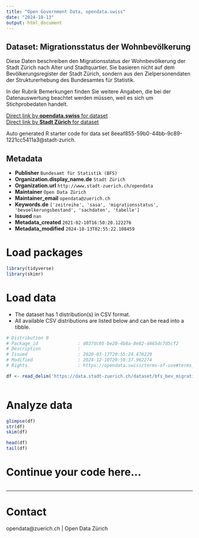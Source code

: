 ```yaml
---
title: "Open Government Data, opendata.swiss"
date: "2024-10-13"
output: html_document
---
```


## Dataset: Migrationsstatus der Wohnbevölkerung

Diese Daten beschreiben den Migrationsstatus der Wohnbevölkerung der Stadt Zürich nach Alter und Stadtquartier. Sie basieren nicht auf dem Bevölkerungsregister der Stadt Zürich, sondern aus den Zielpersonendaten der Strukturerhebung des Bundesamtes für Statistik.

In der Rubrik Bemerkungen finden Sie weitere Angaben, die bei der Datenauswertung beachtet werden müssen, weil es sich um Stichprobedaten handelt.


[Direct link by **opendata.swiss** for dataset](https://opendata.swiss/de/dataset/migrationsstatus-der-wohnbevolkerung-seit-20101)<br>
[Direct link by **Stadt Zürich** for dataset](https://data.stadt-zuerich.ch/dataset/bfs_bev_migrationsstatus_alter_quartier_seit2010_od5307)

Auto generated R starter code for data set 8eeaf855-59b0-44bb-9c89-1221cc5411a3@stadt-zurich.

## Metadata

- **Publisher** `Bundesamt für Statistik (BFS)`
- **Organization.display_name.de** `Stadt Zürich`
- **Organization.url** `http://www.stadt-zuerich.ch/opendata`
- **Maintainer** `Open Data Zürich`
- **Maintainer_email** `opendata@zuerich.ch`
- **Keywords.de** `['zeitreihe', 'sasa', 'migrationsstatus', 'bevoelkerungsbestand', 'sachdaten', 'tabelle']`
- **Issued** `nan`
- **Metadata_created** `2021-02-10T16:50:20.122276`
- **Metadata_modified** `2024-10-13T02:55:22.108459`


# Load packages

```r

library(tidyverse)
library(skimr)

```

# Load data

-   The dataset has 1 distribution(s) in CSV format.
-   All available CSV distributions are listed below and can be read into a tibble.

```r

# Distribution 0
# Package_id               : d037dc05-be20-4b8a-8e82-d465dc7d5cf2
# Description              : 
# Issued                   : 2020-03-17T20:55:24.476229
# Modified                 : 2024-12-10T20:59:37.962274
# Rights                   : https://opendata.swiss/terms-of-use#terms_open

df <- read_delim('https://data.stadt-zuerich.ch/dataset/bfs_bev_migrationsstatus_alter_quartier_seit2010_od5307/download/BEV530OD5307.csv')



```

# Analyze data

```r

glimpse(df)
str(df)
skim(df)

head(df)
tail(df)

```

# Continue your code here...

```r

```

------------------------------------------------------------------------

# Contact

opendata@zuerich.ch | Open Data Zürich
